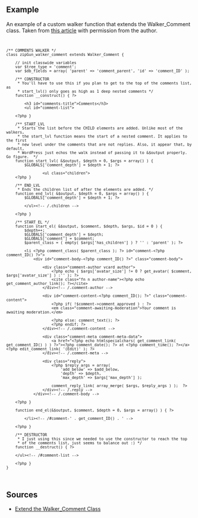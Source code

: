 {{rfd}}

==Example==
An example of a custom walker function that extends the Walker_Comment class. Taken from [http://shinraholdings.com/621/custom-walker-to-extend-the-walker_comment-class/ this article] with permission from the author.

<code><pre>
/** COMMENTS WALKER */
class zipGun_walker_comment extends Walker_Comment {
	
	// init classwide variables
	var $tree_type = 'comment';
	var $db_fields = array( 'parent' => 'comment_parent', 'id' => 'comment_ID' );

	/** CONSTRUCTOR
	 * You'll have to use this if you plan to get to the top of the comments list, as
	 * start_lvl() only goes as high as 1 deep nested comments */
	function __construct() { ?>
		
		<h3 id="comments-title">Comments</h3>
		<ul id="comment-list">
		
	<?php }
	
	/** START_LVL 
	 * Starts the list before the CHILD elements are added. Unlike most of the walkers,
	 * the start_lvl function means the start of a nested comment. It applies to the first
	 * new level under the comments that are not replies. Also, it appear that, by default,
	 * WordPress just echos the walk instead of passing it to &$output properly. Go figure.  */
	function start_lvl( &$output, $depth = 0, $args = array() ) {		
		$GLOBALS['comment_depth'] = $depth + 1; ?>

				<ul class="children">
	<?php }

	/** END_LVL 
	 * Ends the children list of after the elements are added. */
	function end_lvl( &$output, $depth = 0, $args = array() ) {
		$GLOBALS['comment_depth'] = $depth + 1; ?>

		</ul><!-- /.children -->
		
	<?php }
	
	/** START_EL */
	function start_el( &$output, $comment, $depth, $args, $id = 0 ) {
		$depth++;
		$GLOBALS['comment_depth'] = $depth;
		$GLOBALS['comment'] = $comment; 
		$parent_class = ( empty( $args['has_children'] ) ? '' : 'parent' ); ?>
		
		<li <?php comment_class( $parent_class ); ?> id="comment-<?php comment_ID() ?>">
			<div id="comment-body-<?php comment_ID() ?>" class="comment-body">
			
				<div class="comment-author vcard author">
					<?php echo ( $args['avatar_size'] != 0 ? get_avatar( $comment, $args['avatar_size'] ) :'' ); ?>
					<cite class="fn n author-name"><?php echo get_comment_author_link(); ?></cite>
				</div><!-- /.comment-author -->

				<div id="comment-content-<?php comment_ID(); ?>" class="comment-content">
					<?php if( !$comment->comment_approved ) : ?>
					<em class="comment-awaiting-moderation">Your comment is awaiting moderation.</em>
					
					<?php else: comment_text(); ?>
					<?php endif; ?>
				</div><!-- /.comment-content -->

				<div class="comment-meta comment-meta-data">
					<a href="<?php echo htmlspecialchars( get_comment_link( get_comment_ID() ) ) ?>"><?php comment_date(); ?> at <?php comment_time(); ?></a> <?php edit_comment_link( '(Edit)' ); ?>
				</div><!-- /.comment-meta -->

				<div class="reply">
					<?php $reply_args = array(
						'add_below' => $add_below, 
						'depth' => $depth,
						'max_depth' => $args['max_depth'] );
	
					comment_reply_link( array_merge( $args, $reply_args ) );  ?>
				</div><!-- /.reply -->
			</div><!-- /.comment-body -->

	<?php }

	function end_el(&$output, $comment, $depth = 0, $args = array() ) { ?>
		
		</li><!-- /#comment-' . get_comment_ID() . ' -->
		
	<?php }
	
	/** DESTRUCTOR
	 * I just using this since we needed to use the constructor to reach the top 
	 * of the comments list, just seems to balance out :) */
	function __destruct() { ?>
	
	</ul><!-- /#comment-list -->

	<?php }
}
</pre></code>

== Sources ==
* [http://shinraholdings.com/621/custom-walker-to-extend-the-walker_comment-class/ Extend the Walker_Comment Class]